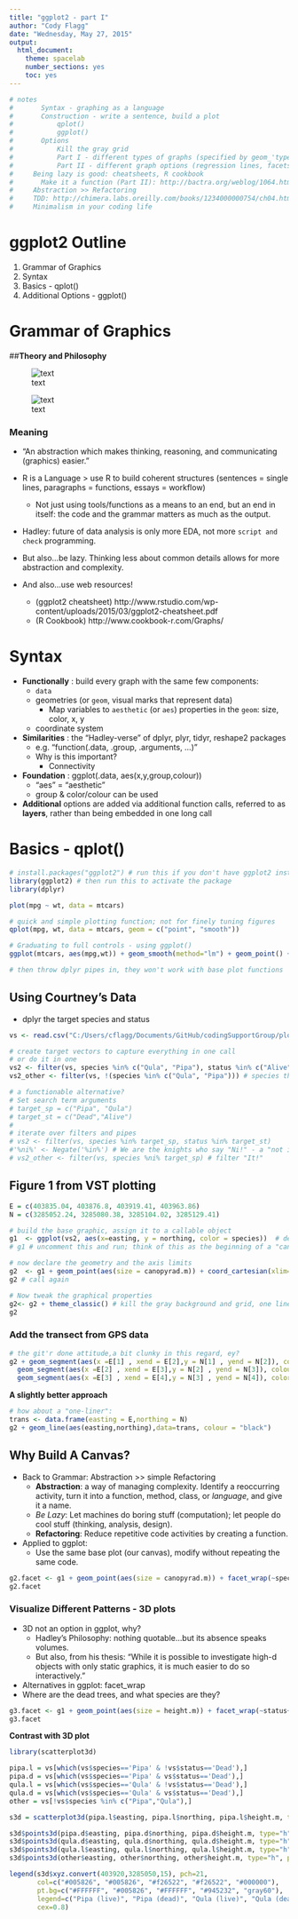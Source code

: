 ```yaml
---
title: "ggplot2 - part I"
author: "Cody Flagg"
date: "Wednesday, May 27, 2015"
output:
  html_document:
    theme: spacelab
    number_sections: yes
    toc: yes
---
```



```r
# notes
#   	Syntax - graphing as a language
# 		Construction - write a sentence, build a plot
# 			qplot()
# 			ggplot()
# 		Options
# 			Kill the gray grid
# 			Part I - different types of graphs (specified by geom_'type')
# 			Part II - different graph options (regression lines, facets, etc.)
#     Being lazy is good: cheatsheets, R cookbook
# 		Make it a function (Part II): http://bactra.org/weblog/1064.html
#     Abstraction >> Refactoring
#     TDD: http://chimera.labs.oreilly.com/books/1234000000754/ch04.html
#     Minimalism in your coding life

```

# ggplot2 Outline
1. Grammar of Graphics
2. Syntax
3. Basics - qplot()
4. Additional Options - ggplot()

# Grammar of Graphics

##__Theory and Philosophy__

![text](http://www.science-craft.com/wp-content/uploads/2014/06/ggplot-2.png"Grammar of Graphics")

![text](http://image.slidesharecdn.com/grammarofgraphicsfinal-120918054625-phpapp01/95/the-grammar-of-graphics-for-isko-uk-72-728.jpg?cb=1347947561 "A graphical object")

### Meaning

* "An abstraction which makes thinking, reasoning, and communicating (graphics) easier."
* R is a Language > use R to build coherent structures (sentences = single lines, paragraphs = functions, essays = workflow)
  * Not just using tools/functions as a means to an end, but an end in itself: the code and the grammar matters as much as the output.  
* Hadley: future of data analysis is only more EDA, not more `script and check` programming.

* But also...be lazy. Thinking less about common details allows for more abstraction and complexity.
* And also...use web resources!
    * (ggplot2 cheatsheet) http://www.rstudio.com/wp-content/uploads/2015/03/ggplot2-cheatsheet.pdf
    * (R Cookbook) http://www.cookbook-r.com/Graphs/

# Syntax


* __Functionally__ : build every graph with the same few components:
  * `data`
  * geometries (or `geom`, visual marks that represent data) 
      * Map variables to `aesthetic` (or `aes`) properties in the `geom`: size, color, x, y
  * coordinate system 
* __Similarities__ : the "Hadley-verse" of dplyr, plyr, tidyr, reshape2 packages 
  * e.g. "function(.data, .group, .arguments, ...)"
  * Why is this important?
    * Connectivity
* __Foundation__ : ggplot(.data, aes(x,y,group,colour))
  * "aes" = "aesthetic"
  * group & color/colour can be used 
* __Additional__ options are added via additional function calls, referred to as __layers__, rather than being embedded in one long call



# Basics - qplot()

```r
# install.packages("ggplot2") # run this if you don't have ggplot2 installed
library(ggplot2) # then run this to activate the package
library(dplyr)

plot(mpg ~ wt, data = mtcars)

# quick and simple plotting function; not for finely tuning figures
qplot(mpg, wt, data = mtcars, geom = c("point", "smooth"))

# Graduating to full controls - using ggplot()
ggplot(mtcars, aes(mpg,wt)) + geom_smooth(method="lm") + geom_point() + theme_bw()

# then throw dplyr pipes in, they won't work with base plot functions

```

## Using Courtney's Data
* dplyr the target species and status
```r
vs <- read.csv("C:/Users/cflagg/Documents/GitHub/codingSupportGroup/plottingAndPublication/inputVstPathfinder2010.csv", header=TRUE)

# create target vectors to capture everything in one call
# or do it in one
vs2 <- filter(vs, species %in% c("Qula", "Pipa"), status %in% c("Alive", "Dead"))
vs2_other <- filter(vs, !(species %in% c("Qula", "Pipa"))) # species that are "not in" list "Qula", "Pipa"

# a functionable alternative?
# Set search term arguments
# target_sp = c("Pipa", "Qula")
# target_st = c("Dead","Alive")
# 
# iterate over filters and pipes
# vs2 <- filter(vs, species %in% target_sp, status %in% target_st)
#'%ni%' <- Negate('%in%') # We are the knights who say "Ni!" - a "not in" logical operator (not a base R function)
# vs2_other <- filter(vs, species %ni% target_sp) # filter "It!"
```

## Figure 1 from VST plotting
```r
E = c(403835.04, 403876.8, 403919.41, 403963.86)
N = c(3285052.24, 3285080.38, 3285104.02, 3285129.41)

# build the base graphic, assign it to a callable object
g1  <- ggplot(vs2, aes(x=easting, y = northing, color = species))  # define the primary elements of your graph
# g1 # uncomment this and run; think of this as the beginning of a "canvas" for later...

# now declare the geometry and the axis limits
g2  <- g1 + geom_point(aes(size = canopyrad.m)) + coord_cartesian(xlim=c(403830,403945), ylim=c(3285045,3285125)) # add new properties to the object
g2 # call again

# Now tweak the graphical properties
g2<- g2 + theme_classic() # kill the gray background and grid, one liner
g2
```


### Add the transect from GPS data
```r
# the git'r done attitude,a bit clunky in this regard, ey?
g2 + geom_segment(aes(x =E[1] , xend = E[2],y = N[1] , yend = N[2]), colour = "black") +
  geom_segment(aes(x =E[2] , xend = E[3],y = N[2] , yend = N[3]), colour = "black") +
  geom_segment(aes(x =E[3] , xend = E[4],y = N[3] , yend = N[4]), color = "black") 
```

__A slightly better approach__

```r
# how about a "one-liner": 
trans <- data.frame(easting = E,northing = N)
g2 + geom_line(aes(easting,northing),data=trans, colour = "black")
```


## Why Build A Canvas?

* Back to Grammar: Abstraction >> simple Refactoring
    * __Abstraction__: a way of managing complexity. Identify a reoccurring activity, turn it into a function, method, class, or _language_, and give it a name. 
    * _Be Lazy_: Let machines do boring stuff (computation); let people do cool stuff (thinking, analysis, design).
    * __Refactoring__: Reduce repetitive code activities by creating a function. 
* Applied to ggplot:
    * Use the same base plot (our canvas), modify without repeating the same code. 

```r
g2.facet <- g1 + geom_point(aes(size = canopyrad.m)) + facet_wrap(~species)
g2.facet
```

### Visualize Different Patterns - 3D plots

* 3D not an option in ggplot, why?
    * Hadley's Philosophy: nothing quotable...but its absence speaks volumes. 
    * But also, from his thesis: "While it is possible to investigate high-d objects with only static graphics,     it is much easier to do so interactively."
* Alternatives in ggplot: facet_wrap
* Where are the dead trees, and what species are they?

```r
g3.facet <- g1 + geom_point(aes(size = height.m)) + facet_wrap(~status+species)
g3.facet
```

**Contrast with 3D plot**

```r
library(scatterplot3d)

pipa.l = vs[which(vs$species=='Pipa' & !vs$status=='Dead'),]
pipa.d = vs[which(vs$species=='Pipa' & vs$status=='Dead'),]
qula.l = vs[which(vs$species=='Qula' & !vs$status=='Dead'),]
qula.d = vs[which(vs$species=='Qula' & vs$status=='Dead'),]
other = vs[!vs$species %in% c("Pipa","Qula"),]

s3d = scatterplot3d(pipa.l$easting, pipa.l$northing, pipa.l$height.m, type="h", main="Tree and shrub height within OSBS Tower airshed", xlab="Easting (m)", ylab="Northing (m)", zlab="Tree height (m)", pch=21, color="#005826", box=F, angle=70, scale.y=2.3, xlim=c(403830,403950), ylim=c(3285040,3285120))

s3d$points3d(pipa.d$easting, pipa.d$northing, pipa.d$height.m, type="h", pch=19, col="#41614F")
s3d$points3d(qula.d$easting, qula.d$northing, qula.d$height.m, type="h", pch=19, col="#945232")
s3d$points3d(qula.l$easting, qula.l$northing, qula.l$height.m, type="h", pch=21, col="#f26522")
s3d$points3d(other$easting, other$northing, other$height.m, type="h", pch=19)

legend(s3d$xyz.convert(403920,3285050,15), pch=21, 
       col=c("#005826", "#005826", "#f26522", "#f26522", "#000000"),
       pt.bg=c("#FFFFFF", "#005826", "#FFFFFF", "#945232", "gray60"),
       legend=c("Pipa (live)", "Pipa (dead)", "Qula (live)", "Qula (dead)", "Other"),
       cex=0.8)

```


